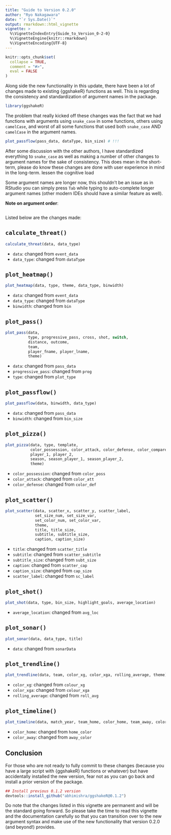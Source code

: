 ```yaml
---
title: "Guide to Version 0.2.0"
author: "Ryo Nakagawara"
date: "`r Sys.Date()`"
output: rmarkdown::html_vignette
vignette: >
  %\VignetteIndexEntry{Guide_to_Version_0-2-0}
  %\VignetteEngine{knitr::rmarkdown}
  %\VignetteEncoding{UTF-8}
---
```


```r
knitr::opts_chunk$set(
  collapse = TRUE,
  comment = "#>",
  eval = FALSE
)
```

Along side the new functionality in this update, there have been a lot of changes made to existing {ggshakeR} functions as well. This is regarding the consistency and standardization of argument names in the package.

```r
library(ggshakeR)
```

The problem that really kicked off these changes was the fact that we had functions with arguments using `snake_case` in some functions, others using `camelCase`, and worst of all some functions that used both `snake_case` AND `camelCase` in the argument names.

```r
plot_passflow(pass_data, dataType, bin_size) # !!!
```

After some discussion with the other authors, I have standardized everything to `snake_case` as well as making a number of other changes to argument names for the sake of consistency. This does mean     in the short-term, please do know these changes are done with user experience in mind in the long-term.      lessen the cognitive load


Some argument names are longer now, this shouldn't be an issue as in RStudio you can simply press `Tab` while typing to auto-complete longer argument names (other modern IDEs should have a similar feature as well).


**Note on argument order**:

```r

```



Listed below are the changes made:

## `calculate_threat()`

```r
calculate_threat(data, data_type)
```

- `data`: changed from `event_data`
- `data_type`: changed from `dataType`

## `plot_heatmap()`

```r
plot_heatmap(data, type, theme, data_type, binwidth)
```

* `data`: changed from `event_data`
* `data_type`: changed from `dataType`
* `binwidth`: changed from `bin`

## `plot_pass()`

```r
plot_pass(data, 
          type, progressive_pass, cross, shot, switch, 
          distance, outcome, 
          team, 
          player_fname, player_lname, 
          theme)
```

* `data`: changed from `pass_data`
* `progressive_pass`: changed from `prog`
* `type`: changed from `plot_type`

## `plot_passflow()`

```r
plot_passflow(data, binwidth, data_type)
```

* `data`: changed from `pass_data`
* `binwidth`: changed from `bin_size`

## `plot_pizza()`

```r
plot_pizza(data, type, template, 
           color_possession, color_attack, color_defense, color_compare,
           player_1, player_2, 
           season, season_player_1, season_player_2, 
           theme)
```

* `color_possession`: changed from `color_poss`
* `color_attack`: changed from `color_att`
* `color_defense`: changed from `color_def`

## `plot_scatter()`

```r
plot_scatter(data, scatter_x, scatter_y, scatter_label,
             set_size_num, set_size_var,
             set_color_num, set_color_var,
             theme, 
             title, title_size,
             subtitle, subtitle_size,
             caption, caption_size)
```

* `title`: changed from `scatter_title`
* `subtitle`: changed from `scatter_subtitle`
* `subtitle_size`: changed from `subt_size`
* `caption`: changed from `scatter_cap`
* `caption_size`: changed from `cap_size`
* `scatter_label`: changed from `sc_label`


## `plot_shot()`

```r
plot_shot(data, type, bin_size, highlight_goals, average_location)
```

* `average_location`: changed from `avg_loc`

## `plot_sonar()`

```r
plot_sonar(data, data_type, title)
```

* `data`: changed from `sonarData`

## `plot_trendline()`

```r
plot_trendline(data, team, color_xg, color_xga, rolling_average, theme)
```

* `color_xg`: changed from `colour_xg`
* `color_xga`: changed from `colour_xga`
* `rolling_average`: changed from `roll_avg`

## `plot_timeline()`

```r
plot_timeline(data, match_year, team_home, color_home, team_away, color_away, theme)
```

* `color_home`: changed from `home_color`
* `color_away`: changed from `away_color`

## Conclusion

For those who are not ready to fully commit to these changes (because you have a large script with {ggshakeR} functions or whatever) but have accidentally installed the new version, fear not as you can go back and install a prior version of the package.

```r
## Install previous 0.1.2 version
devtools::install_github("abhimishra/ggshakeR@0.1.2")
```

Do note that the changes listed in this vignette are permanent and will be the standard going forward. So please take the time to read this vignette and the documentation carefully so that you can transition over to the new argument syntax and make use of the new functionality that version 0.2.0 (and beyond!) provides. 
